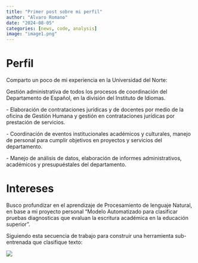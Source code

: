 ```yaml
---
title: "Primer post sobre mi perfil"
author: "Alvaro Romano"
date: "2024-08-05"
categories: [news, code, analysis]
image: "image1.png"
---
```


# **Perfil**

Comparto un poco de mi experiencia en la Universidad del Norte:

Gestión administrativa de todos los procesos de coordinación del Departamento de Español, en la división del Instituto de Idiomas.

\- Elaboración de contrataciones jurídicas y de docentes por medio de la oficina de Gestión Humana y gestión en contrataciones jurídicas por prestación de servicios.

\- Coordinación de eventos institucionales académicos y culturales, manejo de personal para cumplir objetivos en proyectos y servicios del departamento.

\- Manejo de análisis de datos, elaboración de informes administrativos, académicos y presupuéstales del departamento.

# Intereses

Busco profundizar en el aprendizaje de Procesamiento de lenguaje Natural, en base a mi proyecto personal "Modelo Automatizado para clasificar pruebas diagnosticas que evaluan la escritura académica en la educación superior".

Siguiendo esta secuencia de trabajo para construir una herramienta sub-entrenada que clasifique texto:

![](images/clipboard-599955528.png)
